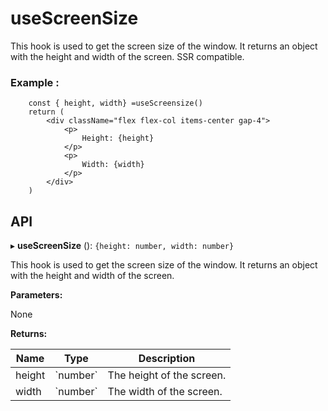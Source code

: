 


<Meta of={useScreenSize} />





# useScreenSize

This hook is used to get the screen size of the window. It returns an object with the height and width of the screen.
SSR compatible.

### Example :

```tsx
    const { height, width} =useScreensize()
	return (
		<div className="flex flex-col items-center gap-4">
            <p>
                Height: {height}
            </p>
            <p>
                Width: {width}
            </p>
		</div>
	)
```


<Canvas of={useScreenSize.Example} />


## **API**

▸ **useScreenSize**  (): `{height: number, width: number}`

This hook is used to get the screen size of the window. It returns an object with the height and width of the screen.

**Parameters:**

None



**Returns:**


<table>

<thead>

<tr>
<th> Name </th>
<th> Type </th>
<th> Description </th>
</tr>
</thead>


<tbody>
<tr>
<td> height </td>
<td> `number` </td>
<td> The height of the screen. </td>
</tr>

<tr>
<td> width </td>
<td> `number` </td>
<td> The width of the screen. </td>
</tr>
</tbody>


</table>


<Controls/>
